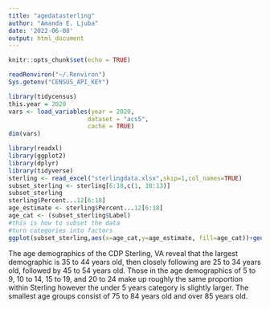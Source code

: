 ```yaml
---
title: "agedatasterling"
author: "Amanda E. Ljuba"
date: '2022-06-08'
output: html_document
---
```


```r
knitr::opts_chunk$set(echo = TRUE)
```

```r
readRenviron("~/.Renviron") 
Sys.getenv("CENSUS_API_KEY")
``` 

```r
library(tidycensus)
this.year = 2020
vars <- load_variables(year = 2020,
                      dataset = "acs5",
                      cache = TRUE)
dim(vars)
```

```r
library(readxl)
library(ggplot2)
library(dplyr)
library(tidyverse)
sterling <- read_excel("sterlingdata.xlsx",skip=1,col_names=TRUE)
subset_sterling <- sterling[6:18,c(1, 10:13)]
subset_sterling
sterling$Percent...12[6:18]
age_estimate <- sterling$Percent...12[6:18]
age_cat <- (subset_sterling$Label)
#this is how to subset the data
#turn categories into factors 
ggplot(subset_sterling,aes(x=age_cat,y=age_estimate, fill=age_cat))+geom_col()+theme(axis.text.x=element_text(size=7.5, face="bold"),axis.text.y = element_blank(),axis.ticks.y=element_blank())+scale_x_discrete(limits=age_cat)+labs(title="Age Demographics of Sterling, VA",subtitle="2016-2020",caption= "Source: S0101 ACS data 2016-2020",x="Age Group",y="Estimated Percent of Population",) + coord_polar() + guides(fill = guide_legend(title = "Age Group")) 

```

The age demographics of the CDP Sterling, VA reveal that the largest demographic is 35 to 44 years old, then closely following are 25 to 34 years old, followed by 45 to 54 years old. Those in the age demographics of 5 to 9, 10 to 14, 15 to 19, and 20 to 24 make up roughly the same proportion within Sterling however the under 5 years category is slightly larger. The smallest age groups consist of 75 to 84 years old and over 85 years old.  